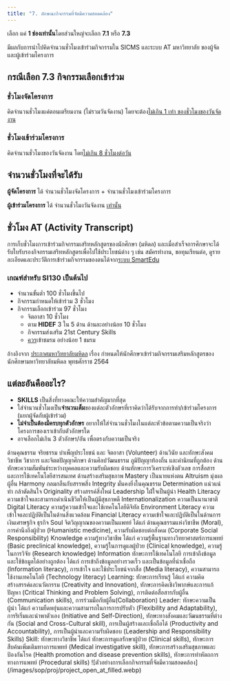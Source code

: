 ```yaml
---
title: "7. ลักษณะกิจกรรมที่จัดมีความสอดคล้อง"
---
```


เลือก <Icon  /> แค่ **1 ช่องเท่านั้น**โดยส่วนใหญ่จะเลือก **7.1** หรือ **7.3**

มีผลกับการนำไปคิดจำนวนชั่วโมงเข้าร่วมกิจกรรมใน SICMS และระบบ AT มหาวิทยาลัย ของผู้จัดและผู้เข้าร่วมโครงการ

## กรณีเลือก 7.3 กิจกรรมเลือกเข้าร่วม

### ชั่วโมงจัดโครงการ

คิดจำนวนชั่วโมงแค่ตอนเตรียมงาน (ไม่รวมวันจัดงาน) โดยจะต้อง<u>ไม่เกิน 1 เท่า ของชั่วโมงของวันจัดงาน</u>

### ชั่วโมงเข้าร่วมโครงการ

คิดจำนวนชั่วโมงของวันจัดงาน โดย<u>ไม่เกิน 8 ชั่วโมงต่อวัน</u>

## จำนวนชั่วโมงที่จะได้รับ

**ผู้จัดโครงการ** ได้ จำนวนชั่วโมงจัดโครงการ \+ จำนวนชั่วโมงเข้าร่วมโครงการ

**ผู้เข้าร่วมโครงการ** ได้ จำนวนชั่วโมงวันจัดงาน <u>เท่านั้น</u>

## ชั่วโมง AT (Activity Transcript)

การเก็บชั่วโมงการเข้าร่วมกิจกรรมเสริทหลักสูตรของนักศึกษา (มหิดล) และเมื่อสำเร็จการศึกษาจะได้รับใบรับรองกิจกรรมเสริทหลักสูตรเพื่อไปใช้ประโยชน์ต่าง ๆ
เช่น สมัครทำงาน, ขอทุนเรียนต่อ, ดูรายละเอียดและประวัติการเข้าร่วมกิจกรรมของตนได้จาก[ระบบ SmartEdu](https://smartedu.mahidol.ac.th)

### เกณฑ์สำหรับ SI130 เป็นต้นไป

- จำนวนขั้นต่ำ 100 ชั่วโมงขึ้นไป
- กิจกรรมกำหนดให้เข้าร่วม 3 ชั่วโมง
- กิจกรรมเลือกเข้าร่วม 97 ชั่วโมง
  - จิตอาสา 10 ชั่วโมง
  - ตาม **HIDEF** 3 ใน 5 ด้าน ด้านละอย่างน้อย 10 ชั่วโมง
  - กิจกรรมส่งเสริม 21st Century Skills
  - <u>ควร</u>เข้าชมรม อย่างน้อย 1 ชมรม

อ้างอิงจาก [ประกาศมหาวิทยาลัยมหิดล](https://activity.mahidol.ac.th/wp-content/uploads/2021/Documents/announcement_2564_th.pdf) เรื่อง กำหนดให้นักศึกษาเข้าร่วมกิจกรรมเสริมหลักสูตรของนักศึกษามหาวิทยาลัยมหิดล พุทธศักราช 2564

## แต่ละอันคืออะไร?

- **SKILLS** เป็นสิ่งที่ทางคณะให้ความสำคัญมากที่สุด
- ใส่จำนวนชั่วโมงเป็น**จำนวนเต็ม**ของแต่ละตัวอักษรที่เราคิดว่าได้รับจากการทำ/เข้าร่วมโครงการ (แยกผู้จัดกับผู้เข้าร่วม)
- **ไม่จำเป็นต้องมีครบทุกตัวอักษร** อยากให้ใส่จำนวนชั่วโมงในแต่ละหัวข้อตามความเป็นจริงว่าโครงการของเราเข้ากับตัวอักษรใด
- อาจเลือกไม่เกิน 3 ตัวอักษร/อัน เพื่อตรงกับความเป็นจริง

<AccordionGroup>
  <Accordion title="กิจกรรมเลือกเข้าร่วมด้าน">
    <ParamField path="A1">
      ด้านคุณธรรม จริยธรรม บำเพ็ญประโยชน์ และ จิตอาสา (Volunteer)
    </ParamField>
    <ParamField path="A2">
      ด้านวินัย และทักษะสังคม วิชาชีพ วิชาการ และจิตตปัญญาศึกษา
    </ParamField>
    <ParamField path="A3">
      ด้านศิลปวัฒนธรรม ภูมิปัญญาท้องถิ่น และค่านิยมที่ถูกต้อง
    </ParamField>
    <ParamField path="A4">
      ด้านทักษะความสัมพันธ์ระหว่างบุคคลและความรับผิดชอบ
    </ParamField>
    <ParamField path="A5">
      ด้านทักษะการวิเคราะห์เชิงตัวเลข การสื่อสาร และการใช้เทคโนโลยีสารสนเทศ
    </ParamField>
    <ParamField path="A6">
      ด้านสร้างเสริมสุขภาพ
    </ParamField>
  </Accordion>
  <Accordion title="ค่านิยมหลักของมหาวิทยาลัย MAHIDOL Core Values">
    <ParamField path="M">
      Mastery เป็นนายแห่งตน
    </ParamField>
    <ParamField path="A">
      Altruism มุ่งผลผู้อื่น
    </ParamField>
    <ParamField path="H">
      Harmony กลมกลืนกับสรรพสิ่ง
    </ParamField>
    <ParamField path="I">
      Integrity มั่นคงยิ่งในคุณธรรม
    </ParamField>
    <ParamField path="D">
      Determination แน่วแน่ทำ กล้าตัดสินใจ
    </ParamField>
    <ParamField path="O">
      Originality สร้างสรรค์สิ่งใหม่
    </ParamField>
    <ParamField path="L">
      Leadership ใฝ่ใจเป็นผู้นำ
    </ParamField>
  </Accordion>
  <Accordion title="กิจกรรมหลัก Mahidol HIDEF">
    <ParamField path="H">
      Health Literacy ความเข้าใจและสามารถดำเนินชีวิตให้เป็นผู้มีสุขภาพดี
    </ParamField>
    <ParamField path="I">
      Internationalization ความเป็นนานาชาติ
    </ParamField>
    <ParamField path="D">
      Digital Literacy ความรู้ความเข้าใจและใช้เทคโนโลยีดิจิทัล
    </ParamField>
    <ParamField path="E">
      Environment Literacy ความเข้าใจและปฏิบัติเป็นในด้านสิ่งแวดล้อม
    </ParamField>
    <ParamField path="F">
      Financial Literacy ความเข้าใจและปฏิบัติเป็นในด้านการเงินเศรษฐกิจ ธุรกิจ
    </ParamField>
  </Accordion>
  <Accordion title="กิจกรรมส่งเสริม คุณลักษณะที่พึงประสงค์ของบัณฑิตแพทย์ (SKILLS)">
    <ParamField path="S">
      Soul จิตวิญญาณของความเป็นแพทย์ ได้แก่ ด้านคุณธรรมแห่งวิชาชีพ (Moral), การคำนึงถึงผู้ป่วย
      (Humanistic medicine), ความรับผิดชอบต่อสังคม (Corporate Social Responsibility)
    </ParamField>
    <ParamField path="K">
      Knowledge ความรู้ทางวิชาชีพ ได้แก่ ความรู้พื้นฐานทางวิทยาศาสตร์การแพทย์ (Basic preclinical
      knowledge), ความรู้ในการดูแลผู้ป่วย (Clinical knowledge), ความรู้ในการวิจัย (Research
      knowledge)
    </ParamField>
    <ParamField path="I">
      Information ทักษะการใช้เทคโนโลยี การเข้าถึงข้อมูล และใช้ข้อมูลได้อย่างถูกต้อง ได้แก่
      การเข้าถึงข้อมูลอย่างรวดเร็ว และเป็นข้อมูลที่น่าเชื่อถือ (Information literacy), การเข้าใจ
      และใช้ประโยชน์จากสื่อ (Media literacy), ความสามารถใช้งานเทคโนโลยี (Technology literacy)
    </ParamField>
    <ParamField path="L1">
      Learning: ทักษะการเรียนรู้ ได้แก่ ความคิดสร้างสรรค์และนวัตกรรม (Creativity and Innovation),
      ทักษะการคิดเชิงวิพากษ์และการแก้ปัญหา (Critical Thinking and Problem Solving),
      การติดต่อสื่อสารกับผู้อื่น (Communication skills), การร่วมมือกับผู้อื่น(Collaboration)
    </ParamField>
    <ParamField path="L2">
      Leader: ทักษะความเป็นผู้นำ ได้แก่ ความยืดหยุ่นและความสามารถในการการปรับตัว (Flexibility and
      Adaptability), การริเริ่มและนำพาตัวเอง (Initiative and Self-Direction),
      ทักษะทางสังคมและวัฒนธรรมที่ต่างกัน (Social and Cross-Cultural skill),
      การเป็นผู้สร้างและเชื่อถือได้ (Productivity and Accountability), การเป็นผู้นำและความรับผิดชอบ
      (Leadership and Responsibility Skills)
    </ParamField>
    <ParamField path="S">
      Skill: ทักษะทางวิชาชีพ ได้แก่ ทักษะการดูแลรักษาผู้ป่วย (Clinical skills),
      ทักษะการสืบค้นเพิ่มเติมทางการแพทย์ (Medical investigative skill),
      ทักษะการสร้างเสริมสุขภาพและป้องกันโรค (Health promotion and disease prevention skills),
      ทักษะการทำหัตถการทางการแพทย์ (Procedural skills)
    </ParamField>
  </Accordion>
</AccordionGroup>

<Frame caption="ตัวอย่างการกรอก 7. ลักษณะกิจกรรมที่จัดมีความสอดคล้อง">
  ![ตัวอย่างการเลือกกิจกรรมที่จัดมีความสอดคล้อง](/images/sop/proj/project_open_at_filled.webp)
</Frame>